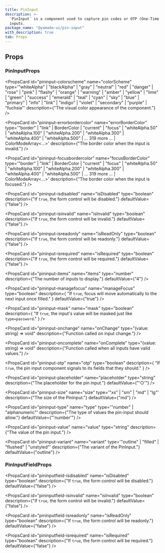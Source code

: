 ```yaml
---
title: PinInput
description: >-
  `PinInput` is a component used to capture pin codes or OTP (One-Time Password)
  inputs.
package_name: "@yamada-ui/pin-input"
with_description: true
tab: Props
---
```


## Props

### PinInputProps

<PropsCard
  id="pininput-colorscheme"
  name="colorScheme"
  type='"whiteAlpha" | "blackAlpha" | "gray" | "neutral" | "red" | "danger" | "rose" | "pink" | "flashy" | "orange" | "warning" | "amber" | "yellow" | "lime" | "green" | "success" | "emerald" | "teal" | "cyan" | "sky" | "blue" | "primary" | "info" | "link" | "indigo" | "violet" | "secondary" | "purple" | "fuchsia"'
  description={"The visual color appearance of the component."}
/>

<PropsCard
  id="pininput-errorbordercolor"
  name="errorBorderColor"
  type='"border" | "link" | BorderColor | "current" | "focus" | "whiteAlpha.50" | "whiteAlpha.100" | "whiteAlpha.200" | "whiteAlpha.300" | "whiteAlpha.400" | "whiteAlpha.500" | ... 319 more ... | ColorModeArray<...>'
  description={"The border color when the input is invalid."}
/>

<PropsCard
  id="pininput-focusbordercolor"
  name="focusBorderColor"
  type='"border" | "link" | BorderColor | "current" | "focus" | "whiteAlpha.50" | "whiteAlpha.100" | "whiteAlpha.200" | "whiteAlpha.300" | "whiteAlpha.400" | "whiteAlpha.500" | ... 319 more ... | ColorModeArray<...>'
  description={"The border color when the input is focused."}
/>

<PropsCard
  id="pininput-isdisabled"
  name="isDisabled"
  type="boolean"
  description={"If `true`, the form control will be disabled."}
  defaultValue={"false"}
/>

<PropsCard
  id="pininput-isinvalid"
  name="isInvalid"
  type="boolean"
  description={"If `true`, the form control will be invalid."}
  defaultValue={"false"}
/>

<PropsCard
  id="pininput-isreadonly"
  name="isReadOnly"
  type="boolean"
  description={"If `true`, the form control will be readonly."}
  defaultValue={"false"}
/>

<PropsCard
  id="pininput-isrequired"
  name="isRequired"
  type="boolean"
  description={"If `true`, the form control will be required."}
  defaultValue={"false"}
/>

<PropsCard
  id="pininput-items"
  name="items"
  type="number"
  description={"The number of inputs to display."}
  defaultValue={"4"}
/>

<PropsCard
  id="pininput-managefocus"
  name="manageFocus"
  type="boolean"
  description={
    "If `true`, focus will move automatically to the next input once filled."
  }
  defaultValue={"true"}
/>

<PropsCard
  id="pininput-mask"
  name="mask"
  type="boolean"
  description={
    "If `true`, the input's value will be masked just like `type=password`."
  }
/>

<PropsCard
  id="pininput-onchange"
  name="onChange"
  type="(value: string) => void"
  description={"Function called on input change."}
/>

<PropsCard
  id="pininput-oncomplete"
  name="onComplete"
  type="(value: string) => void"
  description={"Function called when all inputs have valid values."}
/>

<PropsCard
  id="pininput-otp"
  name="otp"
  type="boolean"
  description={
    "If `true`, the pin input component signals to its fields that they should."
  }
/>

<PropsCard
  id="pininput-placeholder"
  name="placeholder"
  type="string"
  description={"The placeholder for the pin input."}
  defaultValue={"'○'"}
/>

<PropsCard
  id="pininput-size"
  name="size"
  type='"xs" | "sm" | "md" | "lg"'
  description={"The size of the PinInput."}
  defaultValue={"md"}
/>

<PropsCard
  id="pininput-type"
  name="type"
  type='"number" | "alphanumeric"'
  description={"The type of values the pin-input should allow."}
  defaultValue={"'number'"}
/>

<PropsCard
  id="pininput-value"
  name="value"
  type="string"
  description={"The value of the pin input."}
/>

<PropsCard
  id="pininput-variant"
  name="variant"
  type='"outline" | "filled" | "flushed" | "unstyled"'
  description={"The variant of the PinInput."}
  defaultValue={"outline"}
/>

### PinInputFieldProps

<PropsCard
  id="pininputfield-isdisabled"
  name="isDisabled"
  type="boolean"
  description={"If `true`, the form control will be disabled."}
  defaultValue={"false"}
/>

<PropsCard
  id="pininputfield-isinvalid"
  name="isInvalid"
  type="boolean"
  description={"If `true`, the form control will be invalid."}
  defaultValue={"false"}
/>

<PropsCard
  id="pininputfield-isreadonly"
  name="isReadOnly"
  type="boolean"
  description={"If `true`, the form control will be readonly."}
  defaultValue={"false"}
/>

<PropsCard
  id="pininputfield-isrequired"
  name="isRequired"
  type="boolean"
  description={"If `true`, the form control will be required."}
  defaultValue={"false"}
/>
